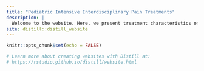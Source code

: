 ```yaml
---
title: "Pediatric Intensive Interdisciplinary Pain Treatments"
description: |
  Welcome to the website. Here, we present treatment characteristics of Intensive Interdisciplinary Pain Treatments (IIPTs) we identified in journal articles.
site: distill::distill_website
---
```


```r
knitr::opts_chunk$set(echo = FALSE)

# Learn more about creating websites with Distill at:
# https://rstudio.github.io/distill/website.html

```

